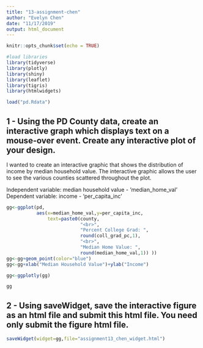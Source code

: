```yaml
---
title: "13-assignment-chen"
author: "Evelyn Chen"
date: "11/17/2019"
output: html_document
---
```


```r
knitr::opts_chunk$set(echo = TRUE)
```

```r
#load libraries
library(tidyverse)
library(plotly)
library(shiny)
library(leaflet)
library(tigris)
library(htmlwidgets)
```

```r
load("pd.Rdata")
```

## 1 - Using the PD County data, create an interactive graph which displays text on a mouse-over event. Create any interactive plot of your design.

I wanted to create an interactive graphic that shows the distribution of income by median household value. The interactive graphic allows the user to see the various counties scattered throughout the plot. 

Independent variable: median household value - 'median_home_val'
Dependent variable: income - 'per_capita_inc'

```r
gg<-ggplot(pd,
           aes(x=median_home_val,y=per_capita_inc,
               text=paste0(county,
                           "<br>",
                           "Percent College Grad: ",
                           round(coll_grad_pc,1),
                           "<br>",
                           "Median Home Value: ",
                           round(median_home_val,1)) ))
gg<-gg+geom_point(color="blue")
gg<-gg+xlab("Median Household Value")+ylab("Income")

gg<-ggplotly(gg)

gg

```

## 2 - Using saveWidget, save the interactive figure as an html file and submit this html file. You need only submit the figure html file.

```r
saveWidget(widget=gg,file="assignment13_chen_widget.html")
```

